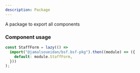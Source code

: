 ```yaml
---
description: Package
---
```


A package to export all components

### Component usage

```js
const StaffForm = lazy(() =>
  import("@jamalsoueidan/bsf.bsf-pkg").then((module) => ({
    default: module.StaffForm,
  }))
);
```
